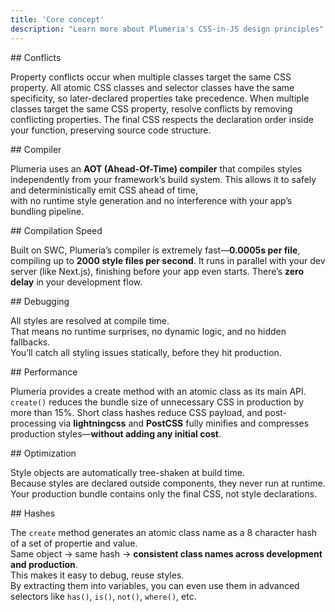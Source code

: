 ```yaml
---
title: 'Core concept'
description: "Learn more about Plumeria's CSS-in-JS design principles"
---
```





<Steps>
<Step>
## Conflicts

Property conflicts occur when multiple classes target the same CSS property. All atomic CSS classes and selector classes have the same specificity, so later-declared properties take precedence.
When multiple classes target the same CSS property, resolve conflicts by removing conflicting properties. 
The final CSS respects the declaration order inside your function, preserving source code structure.
</Step>

<Step>
## Compiler

Plumeria uses an **AOT (Ahead-Of-Time) compiler** that compiles styles independently from your framework’s build system. This allows it to safely and deterministically emit CSS ahead of time,  
with no runtime style generation and no interference with your app’s bundling pipeline.
</Step>

<Step>
## Compilation Speed

Built on SWC, Plumeria’s compiler is extremely fast—**0.0005s per file**, compiling up to **2000 style files per second**.
It runs in parallel with your dev server (like Next.js), finishing before your app even starts. There’s **zero delay** in your development flow.
</Step>

<Step>
## Debugging

All styles are resolved at compile time.  
That means no runtime surprises, no dynamic logic, and no hidden fallbacks.  
You’ll catch all styling issues statically, before they hit production.
</Step>

<Step>
## Performance

Plumeria provides a create method with an atomic class as its main API.
`create()` reduces the bundle size of unnecessary CSS in production by more than 15%.
Short class hashes reduce CSS payload, and post-processing via **lightningcss** and **PostCSS** fully minifies and compresses production styles—**without adding any initial cost**.
</Step>

<Step>
## Optimization

Style objects are automatically tree-shaken at build time.  
Because styles are declared outside components, they never run at runtime.  
Your production bundle contains only the final CSS, not style declarations.
</Step>

<Step>
## Hashes

The `create` method generates an atomic class name as a 8 character hash of a set of propertie and value.  
Same object → same hash → **consistent class names across development and production**.  
This makes it easy to debug, reuse styles.  
By extracting them into variables, you can even use them in advanced selectors like `has()`, `is()`, `not()`, `where()`, etc.
</Step>
</Steps>
